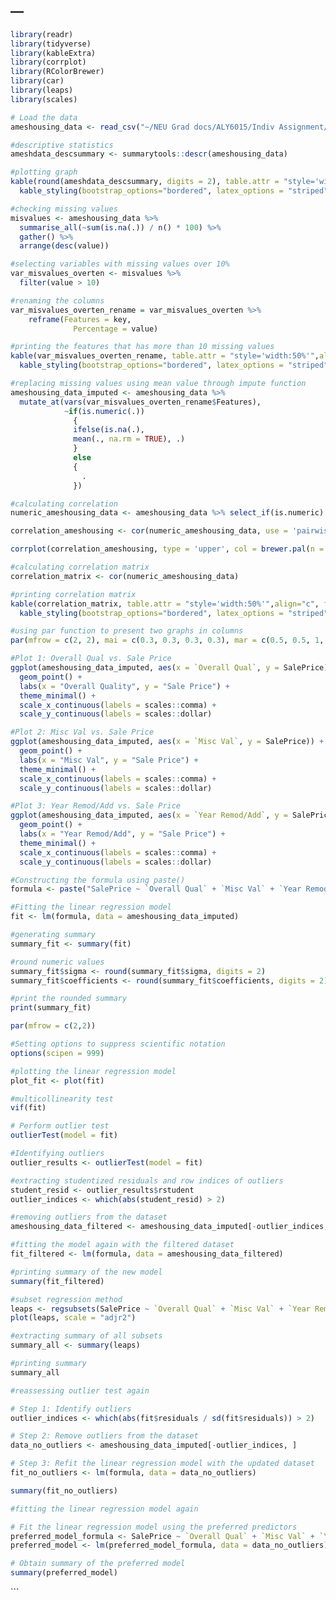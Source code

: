 ---
---

```{r libraryData, message=FALSE, warning=FALSE}

library(readr)
library(tidyverse)
library(kableExtra)
library(corrplot)
library(RColorBrewer)
library(car)
library(leaps)
library(scales)

# Load the data
ameshousing_data <- read_csv("~/NEU Grad docs/ALY6015/Indiv Assignment/Assignment 1/AmesHousing.csv")

```

```{r}
#descriptive statistics
ameshdata_descsummary <- summarytools::descr(ameshousing_data)

#plotting graph
kable(round(ameshdata_descsummary, digits = 2), table.attr = "style='width:50%'",align="c", format="html", digits = 3) %>%
  kable_styling(bootstrap_options="bordered", latex_options = "striped", font_size = NULL)

```


```{r}
#checking missing values
misvalues <- ameshousing_data %>%
  summarise_all(~sum(is.na(.)) / n() * 100) %>%
  gather() %>%
  arrange(desc(value))

#selecting variables with missing values over 10%
var_misvalues_overten <- misvalues %>%
  filter(value > 10)

#renaming the columns
var_misvalues_overten_rename = var_misvalues_overten %>%
    reframe(Features = key,
              Percentage = value)

#printing the features that has more than 10 missing values
kable(var_misvalues_overten_rename, table.attr = "style='width:50%'",align="c", format="html", digits = 2) %>%
  kable_styling(bootstrap_options="bordered", latex_options = "striped", font_size = NULL)

#replacing missing values using mean value through impute function
ameshousing_data_imputed <- ameshousing_data %>%
  mutate_at(vars(var_misvalues_overten_rename$Features), 
            ~if(is.numeric(.)) 
              {
              ifelse(is.na(.), 
              mean(., na.rm = TRUE), .)
              } 
              else 
              {
                .
              })
```


```{r message=FALSE, warning=FALSE}

#calculating correlation
numeric_ameshousing_data <- ameshousing_data %>% select_if(is.numeric)

correlation_ameshousing <- cor(numeric_ameshousing_data, use = 'pairwise')

corrplot(correlation_ameshousing, type = 'upper', col = brewer.pal(n = 8, name = "RdYlGn"), tl.cex = 0.7)

#calculating correlation matrix
correlation_matrix <- cor(numeric_ameshousing_data)

#printing correlation matrix 
kable(correlation_matrix, table.attr = "style='width:50%'",align="c", format="html", digits = 2) %>%
  kable_styling(bootstrap_options="bordered", latex_options = "striped", font_size = NULL)


```
```{r}

#using par function to present two graphs in columns
par(mfrow = c(2, 2), mai = c(0.3, 0.3, 0.3, 0.3), mar = c(0.5, 0.5, 1, 1))

#Plot 1: Overall Qual vs. Sale Price
ggplot(ameshousing_data_imputed, aes(x = `Overall Qual`, y = SalePrice)) +
  geom_point() +  
  labs(x = "Overall Quality", y = "Sale Price") + 
  theme_minimal() +  
  scale_x_continuous(labels = scales::comma) +
  scale_y_continuous(labels = scales::dollar)

#Plot 2: Misc Val vs. Sale Price
ggplot(ameshousing_data_imputed, aes(x = `Misc Val`, y = SalePrice)) +
  geom_point() +  
  labs(x = "Misc Val", y = "Sale Price") + 
  theme_minimal() +  
  scale_x_continuous(labels = scales::comma) +
  scale_y_continuous(labels = scales::dollar)

#Plot 3: Year Remod/Add vs. Sale Price
ggplot(ameshousing_data_imputed, aes(x = `Year Remod/Add`, y = SalePrice)) +
  geom_point() +  
  labs(x = "Year Remod/Add", y = "Sale Price") + 
  theme_minimal() +  
  scale_x_continuous(labels = scales::comma) +
  scale_y_continuous(labels = scales::dollar)


```


```{r}

#Constructing the formula using paste()
formula <- paste("SalePrice ~ `Overall Qual` + `Misc Val` + `Year Remod/Add` + `Mo Sold`")

#Fitting the linear regression model
fit <- lm(formula, data = ameshousing_data_imputed)

#generating summary
summary_fit <- summary(fit)

#round numeric values
summary_fit$sigma <- round(summary_fit$sigma, digits = 2)
summary_fit$coefficients <- round(summary_fit$coefficients, digits = 2)

#print the rounded summary
print(summary_fit)
```


```{r}

par(mfrow = c(2,2))

#Setting options to suppress scientific notation
options(scipen = 999)

#plotting the linear regression model
plot_fit <- plot(fit)


```


```{r}

#multicollinearity test
vif(fit)

```


```{r}

# Perform outlier test
outlierTest(model = fit)

```


```{r}

#Identifying outliers
outlier_results <- outlierTest(model = fit)

#extracting studentized residuals and row indices of outliers
student_resid <- outlier_results$rstudent
outlier_indices <- which(abs(student_resid) > 2)

#removing outliers from the dataset
ameshousing_data_filtered <- ameshousing_data_imputed[-outlier_indices, ]

#fitting the model again with the filtered dataset
fit_filtered <- lm(formula, data = ameshousing_data_filtered)

#printing summary of the new model
summary(fit_filtered)

```


```{r}

#subset regression method
leaps <- regsubsets(SalePrice ~ `Overall Qual` + `Misc Val` + `Year Remod/Add` + `Mo Sold`, data = ameshousing_data_filtered, nbest = 4)
plot(leaps, scale = "adjr2")

#extracting summary of all subsets
summary_all <- summary(leaps)

#printing summary
summary_all

```


```{r}

#reassessing outlier test again

# Step 1: Identify outliers
outlier_indices <- which(abs(fit$residuals / sd(fit$residuals)) > 2)

# Step 2: Remove outliers from the dataset
data_no_outliers <- ameshousing_data_imputed[-outlier_indices, ]

# Step 3: Refit the linear regression model with the updated dataset
fit_no_outliers <- lm(formula, data = data_no_outliers)

summary(fit_no_outliers)
```


```{r}

#fitting the linear regression model again

# Fit the linear regression model using the preferred predictors
preferred_model_formula <- SalePrice ~ `Overall Qual` + `Misc Val` + `Year Remod/Add` + `Mo Sold`
preferred_model <- lm(preferred_model_formula, data = data_no_outliers)

# Obtain summary of the preferred model
summary(preferred_model)

```

```

